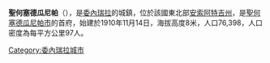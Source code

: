 '''聖何塞德瓜尼帕'''（{{lang-es|San José de Guanipa}}），是[[委內瑞拉|委內瑞拉]]的城鎮，位於該國東北部[[安索阿特吉州|安索阿特吉州]]，是[[聖何塞德瓜尼帕市|聖何塞德瓜尼帕市]]的首府，始建於1910年11月14日，海拔高度8米，人口76,398，人口密度為每平方公里97人。

{{Coord|8|53|N|64|9|W|display=title}}

{{Venezuela-geo-stub}}
[[Category:委內瑞拉城市|Category:委內瑞拉城市]]